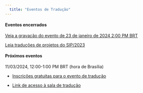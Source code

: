 ```yaml
---
  title: "Eventos de Tradução"
---
```


#### Eventos encerrados

[Veja a gravação do evento de 23 de janeiro de 2024 2:00 PM BRT](https://www.youtube.com/watch?v=h9QRf83-3lc)

[Leia traduções de projetos do SIP/2023](https://paei.netlify.app/projetos-pesquisa-2023)

#### Próximos eventos

11/03/2024, 12:00-1:00 PM BRT (hora de Brasília)

* [Inscrições gratuitas para o evento de tradução](https://forms.gle/b4Gd3EMVZpD8xAYd8)

* [Link de acesso à sala de tradução](https://ucsc.zoom.us/j/98256282769?pwd=VVJZNitZSUhRdHFiajQ0Nm0xeU1ZZz09)